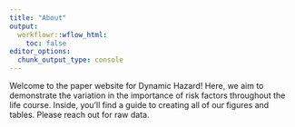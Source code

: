 ```yaml
---
title: "About"
output:
  workflowr::wflow_html:
    toc: false
editor_options:
  chunk_output_type: console
---
```


Welcome to the paper website for Dynamic Hazard! 
Here, we aim to demonstrate the variation in the importance of risk factors throughout the life course. Inside, you'll find a guide to creating all of our figures and tables. Please reach out for raw data.
